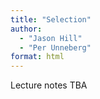 ```yaml
---
title: "Selection"
author:
  - "Jason Hill"
  - "Per Unneberg"
format: html
---
```


::: {.callout-important}

Lecture notes TBA

:::
